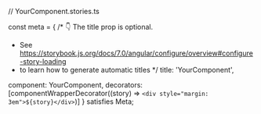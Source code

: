 // YourComponent.stories.ts




const meta = {
 /* 👇 The title prop is optional.
  * See https://storybook.js.org/docs/7.0/angular/configure/overview#configure-story-loading
  * to learn how to generate automatic titles
  */
 title: 'YourComponent',

 component: YourComponent,
 decorators: [componentWrapperDecorator((story) => `<div style="margin: 3em">${story}</div>`)]
} satisfies Meta<YourComponent>;

